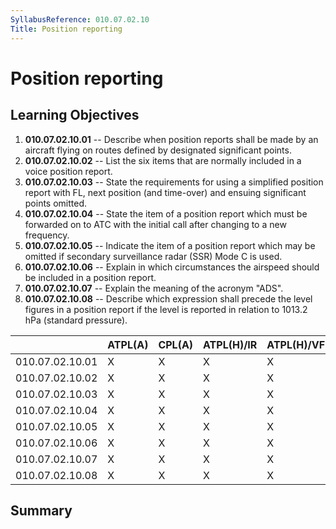 ```yaml
---
SyllabusReference: 010.07.02.10
Title: Position reporting
---
```


# Position reporting

## Learning Objectives

1.  **010.07.02.10.01** -- Describe when position reports shall be made by an
    aircraft flying on routes defined by designated significant points.
2.  **010.07.02.10.02** -- List the six items that are normally included in a
    voice position report.
3.  **010.07.02.10.03** -- State the requirements for using a simplified position
    report with FL, next position (and time-over) and ensuing significant points
    omitted.
4.  **010.07.02.10.04** -- State the item of a position report which must be
    forwarded on to ATC with the initial call after changing to a new frequency.
5.  **010.07.02.10.05** -- Indicate the item of a position report which may be
    omitted if secondary surveillance radar (SSR) Mode C is used.
6.  **010.07.02.10.06** -- Explain in which circumstances the airspeed should be
    included in a position report.
7.  **010.07.02.10.07** -- Explain the meaning of the acronym "ADS".
8.  **010.07.02.10.08** -- Describe which expression shall precede the level
    figures in a position report if the level is reported in relation to 1013.2
    hPa (standard pressure).

|                 | ATPL(A) | CPL(A) | ATPL(H)/IR | ATPL(H)/VFR | CPL(H) | IR  | CBIR(A) |
| --------------- | ------- | ------ | ---------- | ----------- | ------ | --- | ------- |
| 010.07.02.10.01 | X       | X      | X          | X           | X      | X   | X       |
| 010.07.02.10.02 | X       | X      | X          | X           | X      | X   | X       |
| 010.07.02.10.03 | X       | X      | X          | X           | X      | X   | X       |
| 010.07.02.10.04 | X       | X      | X          | X           | X      | X   | X       |
| 010.07.02.10.05 | X       | X      | X          | X           | X      | X   | X       |
| 010.07.02.10.06 | X       | X      | X          | X           | X      | X   |         |
| 010.07.02.10.07 | X       | X      | X          | X           | X      | X   |         |
| 010.07.02.10.08 | X       | X      | X          | X           | X      | X   |         |

## Summary
